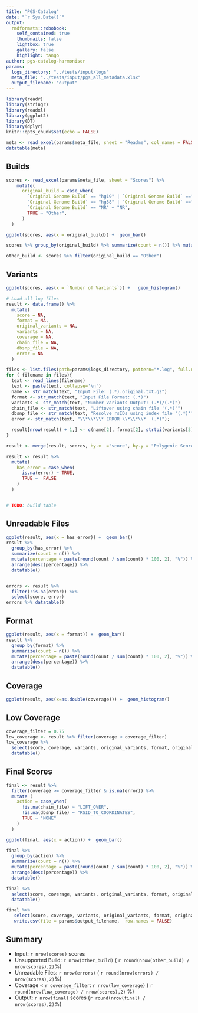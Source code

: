 ```yaml
---
title: "PGS-Catalog"
date: "`r Sys.Date()`"
output:
  rmdformats::robobook:
    self_contained: true
    thumbnails: false
    lightbox: true
    gallery: false
    highlight: tango
author: pgs-catalog-harmoniser
params:
  logs_directory: "../tests/input/logs"
  meta_file: "../tests/input/pgs_all_metadata.xlsx"
  output_filename: "output"
---
```


```r

library(readr)
library(stringr)
library(readxl)
library(ggplot2)
library(DT)
library(dplyr)
knitr::opts_chunk$set(echo = FALSE)
```

```r
meta <- read_excel(params$meta_file, sheet = "Readme", col_names = FALSE)
datatable(meta)
```

## Builds


```r
scores <- read_excel(params$meta_file, sheet = "Scores") %>%
    mutate(
      original_build = case_when(
        `Original Genome Build` == "hg19" | `Original Genome Build` =="GRCh37"  ~ "hg19",
        `Original Genome Build` == "hg38" | `Original Genome Build` =="GRCh38"  ~ "hg38",
        `Original Genome Build` == "NR" ~ "NR",
        TRUE ~ "Other",
      )
  )

ggplot(scores, aes(x = original_build)) +  geom_bar()

scores %>% group_by(original_build) %>% summarize(count = n()) %>% mutate(percentage = paste(round(count / sum(count) * 100, 2), "%")) %>% arrange(desc(percentage)) %>% datatable()

other_build <- scores %>% filter(original_build == "Other")


```

## Variants

```r
ggplot(scores, aes(x = `Number of Variants`)) +   geom_histogram()
```


```r

# Load all log files
result <- data.frame() %>%
  mutate(
    score = NA,
    format = NA,
    original_variants = NA,
    variants = NA,
    coverage = NA,
    chain_file = NA,
    dbsnp_file = NA,
    error = NA
  )

files <- list.files(path=params$logs_directory, pattern="*.log", full.names=TRUE, recursive=FALSE)
for ( filename in files){
  text <- read_lines(filename)
  text <- paste(text, collapse='\n')
  name <- str_match(text, "Input File: (.*).original.txt.gz")
  format <- str_match(text, "Input File Format: (.*)")
  variants <- str_match(text, "Number Variants Output: (.*)/(.*)")
  chain_file <- str_match(text, "Liftover using chain file '(.*)'")
  dbsnp_file <- str_match(text, "Resolve rsIDs using index file '(.*)'")
  error <- str_match(text, "\\*\\*\\* ERROR \\*\\*\\*  (.*)");

  result[nrow(result) + 1,] <- c(name[2], format[2], strtoi(variants[3]), strtoi(variants[2]), round(strtoi(variants[2]) /strtoi(variants[3]),2), chain_file[2], dbsnp_file[2], error[2])
}

result <- merge(result, scores, by.x  ="score", by.y = "Polygenic Score (PGS) ID")

result <- result %>%
  mutate(
    has_error = case_when(
      is.na(error) ~ TRUE,
      TRUE ~  FALSE
    )
  )


# TODO: build table
```

## Unreadable Files

```r

ggplot(result, aes(x = has_error)) +  geom_bar()
result %>%
  group_by(has_error) %>%
  summarize(count = n()) %>%
  mutate(percentage = paste(round(count / sum(count) * 100, 2), "%")) %>%     
  arrange(desc(percentage)) %>%
  datatable()


errors <- result %>%
  filter(!is.na(error)) %>%
  select(score, error)
errors %>% datatable()

```

## Format

```r
ggplot(result, aes(x = format)) +  geom_bar()
result %>%
  group_by(format) %>%
  summarize(count = n()) %>%
  mutate(percentage = paste(round(count / sum(count) * 100, 2), "%")) %>%
  arrange(desc(percentage)) %>%
  datatable()
```

## Coverage

```r
ggplot(result, aes(x=as.double(coverage))) +  geom_histogram()
```


## Low Coverage

```r
coverage_filter = 0.75
low_coverage <- result %>% filter(coverage < coverage_filter)
low_coverage %>%
  select(score, coverage, variants, original_variants, format, original_build) %>%
  datatable()
```


## Final Scores

```r
final <- result %>%
  filter(coverage >= coverage_filter & is.na(error)) %>%
  mutate (
    action = case_when(
      !is.na(chain_file) ~ "LIFT_OVER",
      !is.na(dbsnp_file) ~ "RSID_TO_COORDINATES",
      TRUE ~ "NONE"
    )
  )

ggplot(final, aes(x = action)) +  geom_bar()

final %>%
  group_by(action) %>%
  summarize(count = n()) %>%
  mutate(percentage = paste(round(count / sum(count) * 100, 2), "%")) %>%
  arrange(desc(percentage)) %>%
  datatable()

final %>%
  select(score, coverage, variants, original_variants, format, original_build, action) %>%
  datatable()

final %>%
   select(score, coverage, variants, original_variants, format, original_build, action) %>%
   write.csv(file = params$output_filename,  row.names = FALSE)
```

## Summary

- Input: `r nrow(scores)` scores
- Unsupported Build: `r nrow(other_build)` ( `r round(nrow(other_build) / nrow(scores),2)`%)
- Unreadable Files: `r nrow(errors)` ( `r round(nrow(errors) / nrow(scores),2)`%)
- Coverage < `r coverage_filter`: `r nrow(low_coverage)` ( `r round(nrow(low_coverage) / nrow(scores),2)` %)
- Output: `r nrow(final)` scores (`r round(nrow(final) / nrow(scores),2)`%)
